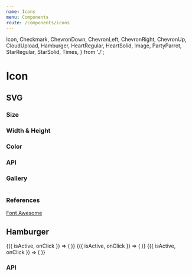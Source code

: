 ```yaml
---
name: Icons
menu: Components
route: /components/icons
---
```



  Icon,
  Checkmark,
  ChevronDown,
  ChevronLeft,
  ChevronRight,
  ChevronUp,
  CloudUpload,
  Hamburger,
  HeartRegular,
  HeartSolid,
  Image,
  PartyParrot,
  StarRegular,
  StarSolid,
  Times,
} from './';

# Icon

## SVG

### Size

<Playground>
  <Container>
    <PartyParrot size="small" />
    <PartyParrot size="medium" />
    <PartyParrot size="large" />
  </Container>
</Playground>

### Width & Height

<Playground>
  <Container>
    <PartyParrot width={50} height={50} />
  </Container>
</Playground>

### Color

<Playground>
  <Container>
    <HeartSolid color="red" />
    <HeartSolid color="green" />
    <HeartSolid color="blue" />
  </Container>
</Playground>

### API

<Props of={Icon} />

### Gallery

<Playground>
  <Container>
    <Checkmark />
    <ChevronDown />
    <ChevronLeft />
    <ChevronRight />
    <ChevronUp />
    <CloudUpload />
    <HeartRegular />
    <HeartSolid />
    <Image />
    <PartyParrot />
    <StarRegular />
    <StarSolid />
    <Times />
  </Container>
</Playground>

### References

[Font Awesome](https://fontawesome.com)

## Hamburger

<Playground>
  <Container>
    <IconDemo>
      {({ isActive, onClick }) => (
        <Hamburger isActive={isActive} onClick={onClick} size="small" />
      )}
    </IconDemo>
    <IconDemo>
      {({ isActive, onClick }) => (
        <Hamburger isActive={isActive} onClick={onClick} size="medium" />
      )}
    </IconDemo>
    <IconDemo>
      {({ isActive, onClick }) => (
        <Hamburger isActive={isActive} onClick={onClick} size="large" />
      )}
    </IconDemo>
  </Container>
</Playground>

### API

<Props of={Hamburger} />
